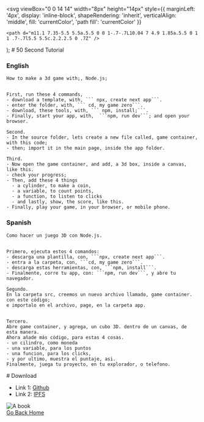 


  <svg
    viewBox="0 0 14 14"
    width="8px"
    height="14px"
    style={{
      marginLeft: '4px',
      display: 'inline-block',
      shapeRendering: 'inherit',
      verticalAlign: 'middle',
      fill: 'currentColor',
      'path fill': 'currentColor'
    }}
  >
    <path d="m11.1 7.35-5.5 5.5a.5.5 0 0 1-.7-.7L10.04 7 4.9 1.85a.5.5 0 1 1 .7-.7l5.5 5.5c.2.2.2.5 0 .7Z" />
  </svg>
);


<Meta title="/50 Second Tutorial" />
# 50 Second Tutorial
<br />

### English
```
How to make a 3d game with;, Node.js;


First, run these 4 commands,
- download a template, with, ``` npx, create next app```.
- enter the folder, with, ``` cd, my game zero```.
- download, these tools, with, ``` npm, install;```.
- Finally, start your app, with,  ```npm, run dev```; and open your browser.

Second. 
- In the source folder, lets create a new file called, game container, with this code;  
- then; import it in the main page, inside the app folder.

Third.
- Now open the game container, and add, a 3d box, inside a canvas, like this. 
- check your progress;
- Then, add these 4 things
  - a cylinder, to make a coin,
  - a variable, to count points,
  - a function, to listen to clicks
  - and lastly, show, the score, like this.
- Finally, play your game, in your browser, or mobile phone.
```

### Spanish
```
Como hacer un juego 3D con Node.js.


Primero, ejecuta estos 4 comandos:
- descarga una plantilla, con, ```npx, create next app```.
- entra a la carpeta, con, ```cd, my game zero```.
- descarga estas herramientas, con, ```npm, install```.
- Finalmente, corre tu app, con: ```npm, run dev```, y abre tu navegador.

Segundo.
En la carpeta src, creemos un nuevo archivo llamado, game container.  con este código;
e importalo en el archivo, page, en la carpeta app.


Tercero.
Abre game container, y agrega, un cubo 3D. dentro de un canvas, de esta manera. 
Ahora añade más código, para estas 4 cosas.
- un cilindro, como moneda
- una variable, para los puntos
- una funcion, para los clicks,
- y por ultimo, muestra el puntaje, asi.
Finalmente, juega tu proyecto, en tu explorador, o telefono.
```




<div className="pt-100">
  <div>
    # Download
  </div>
  <div>
    <ul>
      <li> 
        Link 1: <a href="/">Github</a>
      </li> 
      <li> 
        Link 2: <a href="/">IPFS</a>
      </li> 
    </ul>
  </div>
</div>
<Image 
        width={320}
        height={320}
        layout="fixed"
        src={WebPOV} 
        alt="A book" 
        className="sb-explore-image"
      />
        <div>
        <a href="/">Go Back Home</a>
        </div>
